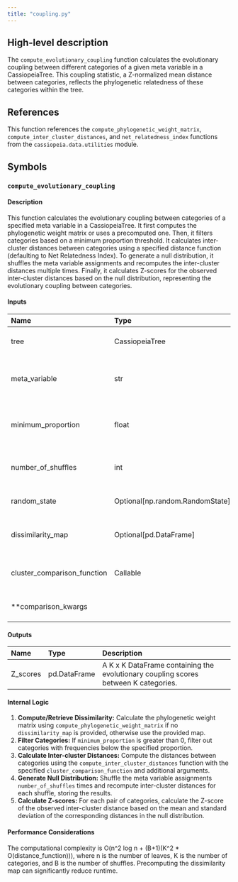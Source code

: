 ```yaml
---
title: "coupling.py"
---
```


## High-level description
The `compute_evolutionary_coupling` function calculates the evolutionary coupling between different categories of a given meta variable in a CassiopeiaTree. This coupling statistic, a Z-normalized mean distance between categories, reflects the phylogenetic relatedness of these categories within the tree.

## References
This function references the `compute_phylogenetic_weight_matrix`, `compute_inter_cluster_distances`, and `net_relatedness_index` functions from the `cassiopeia.data.utilities` module.

## Symbols
### `compute_evolutionary_coupling`
#### Description
This function calculates the evolutionary coupling between categories of a specified meta variable in a CassiopeiaTree. It first computes the phylogenetic weight matrix or uses a precomputed one. Then, it filters categories based on a minimum proportion threshold. It calculates inter-cluster distances between categories using a specified distance function (defaulting to Net Relatedness Index). To generate a null distribution, it shuffles the meta variable assignments and recomputes the inter-cluster distances multiple times. Finally, it calculates Z-scores for the observed inter-cluster distances based on the null distribution, representing the evolutionary coupling between categories.

#### Inputs
| Name | Type | Description |
|:-----|:-----|:------------|
| tree | CassiopeiaTree | The CassiopeiaTree object containing the tree and meta data. |
| meta_variable | str | The name of the column in `tree.cell_meta` representing the categorical variable. |
| minimum_proportion | float | Minimum proportion of cells a category must appear in to be considered (default 0.05). |
| number_of_shuffles | int | Number of shuffles for generating the null distribution (default 500). |
| random_state | Optional[np.random.RandomState] | Numpy random state for shuffling (default None). |
| dissimilarity_map | Optional[pd.DataFrame] | Precomputed dissimilarity map between leaves (default None). |
| cluster_comparison_function | Callable | Function to compare mean distance between groups (default `net_relatedness_index`). |
| **comparison_kwargs |  | Additional arguments for the cluster comparison function. |

#### Outputs
| Name | Type | Description |
|:-----|:-----|:------------|
| Z_scores | pd.DataFrame | A K x K DataFrame containing the evolutionary coupling scores between K categories. |

#### Internal Logic
1. **Compute/Retrieve Dissimilarity:** Calculate the phylogenetic weight matrix using `compute_phylogenetic_weight_matrix` if no `dissimilarity_map` is provided, otherwise use the provided map.
2. **Filter Categories:** If `minimum_proportion` is greater than 0, filter out categories with frequencies below the specified proportion.
3. **Calculate Inter-cluster Distances:** Compute the distances between categories using the `compute_inter_cluster_distances` function with the specified `cluster_comparison_function` and additional arguments.
4. **Generate Null Distribution:** Shuffle the meta variable assignments `number_of_shuffles` times and recompute inter-cluster distances for each shuffle, storing the results.
5. **Calculate Z-scores:** For each pair of categories, calculate the Z-score of the observed inter-cluster distance based on the mean and standard deviation of the corresponding distances in the null distribution.

#### Performance Considerations
The computational complexity is O(n^2 log n + (B+1)(K^2 * O(distance_function))), where n is the number of leaves, K is the number of categories, and B is the number of shuffles. Precomputing the dissimilarity map can significantly reduce runtime.
